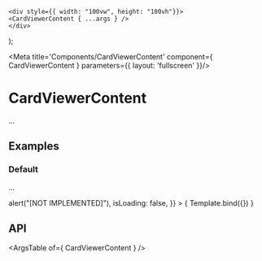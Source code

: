 

	<div style={{ width: "100vw", height: "100vh"}}>
	<CardViewerContent { ...args } />
	</div>
);

<Meta title='Components/CardViewerContent' component={ CardViewerContent } parameters={{ layout: 'fullscreen' }}/>

# CardViewerContent

...

## Examples

### Default

...

<Canvas>
	<Story
		name="Default"
		args={{
			cardData: mockCards[0],
			onClose: () => alert("[NOT IMPLEMENTED]"),
			isLoading: false,
		}}
	>
		{ Template.bind({}) }
	</Story>
</Canvas>

## API

<ArgsTable of={ CardViewerContent } />
